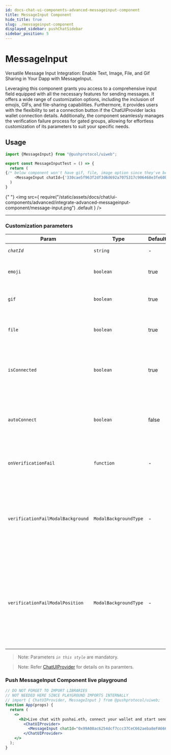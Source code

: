```yaml
---
id: docs-chat-ui-components-advanced-messageinput-component
title: MessageInput Component
hide_title: true
slug: ./messageinput-component
displayed_sidebar: pushChatSidebar
sidebar_position: 5
---
```


# MessageInput

Versatile Message Input Integration: Enable Text, Image, File, and Gif Sharing in Your Dapp with MessageInput.

Leveraging this component grants you access to a comprehensive input field equipped with all the necessary features for sending messages. It offers a wide range of customization options, including the inclusion of emojis, GIFs, and file-sharing capabilities. Furthermore, it provides users with the flexibility to set a connection button if the ChatUIProvider lacks wallet connection details. Additionally, the component seamlessly manages the verification failure process for gated groups, allowing for effortless customization of its parameters to suit your specific needs.

<head>
  <title>
    MessageInput | UI Components (@pushprotocol/uiweb) | Push Chat | Push
    Documentation
  </title>
</head>


## Usage

<Tabs className="codetabs" groupId="code-examples">
  <TabItem value="react" attributes={{className: "codetab react"}} default>

```typescript
import {MessageInput} from "@pushprotocol/uiweb";

export const MessageInputTest = () => {
  return (
{/* below component won't have gif, file, image option since they've been passed as false */}
    <MessageInput chatId={'330cae5f963f2df3d6d692a7075317c906468e3fe60bfb8280a7e125208939e1'} emoji={false} gif={false} file={false} />
  )
}
```

{" "}
<ModalContainer>
  <img
    src={
      require("/static/assets/docs/chat/ui-components/advanced/integrate-advanced-messageinput-component/message-input.png")
        .default
    }
  />
</ModalContainer>

  </TabItem>
</Tabs>

---

### Customization parameters

| Param                | Type       | Default | Remarks                                                                                                                 |
| -------------------- | ---------- | ------- | ----------------------------------------------------------------------------------------------------------------------- |
| _`chatId`_           | `string`   | -       | Chat id for a particular chat                                                                                           |
| `emoji`              | `boolean`  | true    | Default value is true, decides if the input field will have emoji option                                                |
| `gif`                | `boolean`  | true    | Default value is true,decides if the input field will have gif option                                                   |
| `file`               | `boolean`  | true    | Default value is true,decides if the input field will have file upload option                                           |
| `isConnected`        | `boolean`  | true    | Default value is true,shows the connect button if signer, account and pgpPrivateKey is not passed                       |
| `autoConnect`        | `boolean`  | false   | Default value is false, decrypts pgpPrivateKey after reload if true, or else disconnects the existing wallet connection |
| `onVerificationFail` | `function` | -       | Function to perfom any task on gating access verification fail modal                                                    |
| `verificationFailModalBackground`       | `ModalBackgroundType`         | -       | Default value is `"OVERLAY"`, decides the access gating verification fail modal background, possible values are `"OVERLAY"` &#124 `"BLUR"` &#124 `"TRANSPARENT"`|
| `verificationFailModalPosition`       | `ModalBackgroundType`         | -       | Default value is `"GLOBAL"`, decides the access gating verification fail modal position, it can be either relative to immediate parent(RELATIVE) or the entire screen(GLOBAL), possible values are `"RELATIVE"` &#124 `"GLOBAL"`|

> Note: Parameters _`in this style`_ are mandatory.

> Note: Refer [ChatUIProvider](/docs/chat/ui-components/Advanced/ChatUIProvider/) for details on its paramters.


### Push MessageInput Component live playground
```jsx live 
// DO NOT FORGET TO IMPORT LIBRARIES
// NOT NEEDED HERE SINCE PLAYGROUND IMPORTS INTERNALLY
// import { ChatUIProvider, MessageInput } from @pushprotocol/uiweb;
function App(props) {
  return (
    <>
      <h2>Live chat with pushai.eth, connect your wallet and start sending messages. You can customise the input field by changing the paramters</h2>
        <ChatUIProvider>
          <MessageInput chatId="0x99A08ac6254dcf7ccc37CeC662aeba8eFA666666" emoji={true} gif={true} file={true} />
        </ChatUIProvider>
    </>
  );
}
```
